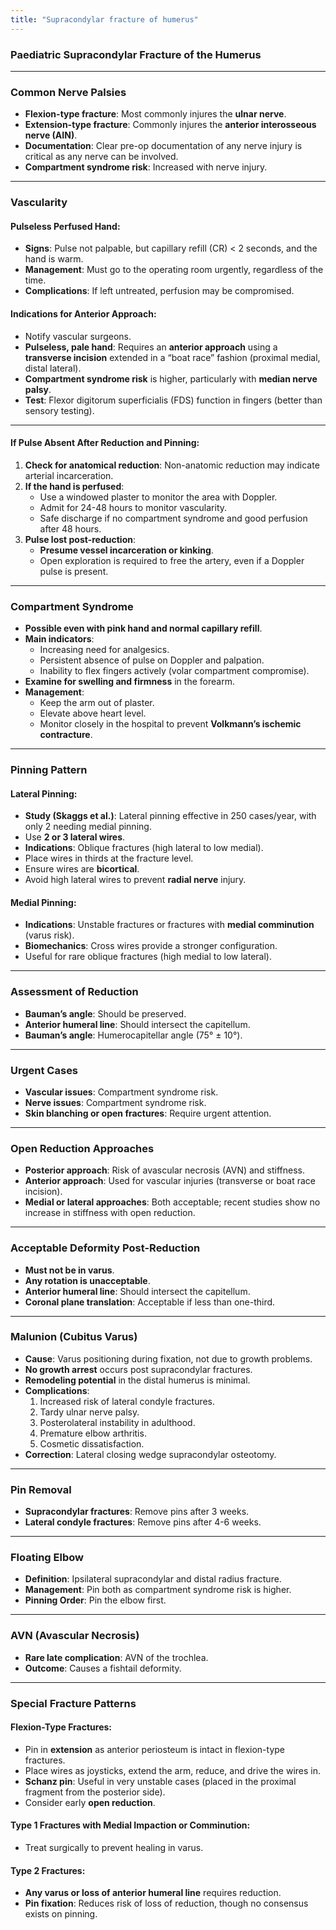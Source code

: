 ```yaml
---
title: "Supracondylar fracture of humerus"
---
```


### **Paediatric Supracondylar Fracture of the Humerus**

------------------------------------------------------------------------

### **Common Nerve Palsies**

-   **Flexion-type fracture**: Most commonly injures the **ulnar nerve**.
-   **Extension-type fracture**: Commonly injures the **anterior interosseous nerve (AIN)**.
-   **Documentation**: Clear pre-op documentation of any nerve injury is critical as any nerve can be involved.
-   **Compartment syndrome risk**: Increased with nerve injury.

------------------------------------------------------------------------

### **Vascularity**

#### **Pulseless Perfused Hand**:

-   **Signs**: Pulse not palpable, but capillary refill (CR) \< 2 seconds, and the hand is warm.
-   **Management**: Must go to the operating room urgently, regardless of the time.
-   **Complications**: If left untreated, perfusion may be compromised.

#### **Indications for Anterior Approach**:

-   Notify vascular surgeons.
-   **Pulseless, pale hand**: Requires an **anterior approach** using a **transverse incision** extended in a "boat race" fashion (proximal medial, distal lateral).
-   **Compartment syndrome risk** is higher, particularly with **median nerve palsy**.
-   **Test**: Flexor digitorum superficialis (FDS) function in fingers (better than sensory testing).

------------------------------------------------------------------------

#### **If Pulse Absent After Reduction and Pinning**:

1.  **Check for anatomical reduction**: Non-anatomic reduction may indicate arterial incarceration.
2.  **If the hand is perfused**:
    -   Use a windowed plaster to monitor the area with Doppler.
    -   Admit for 24-48 hours to monitor vascularity.
    -   Safe discharge if no compartment syndrome and good perfusion after 48 hours.
3.  **Pulse lost post-reduction**:
    -   **Presume vessel incarceration or kinking**.
    -   Open exploration is required to free the artery, even if a Doppler pulse is present.

------------------------------------------------------------------------

### **Compartment Syndrome**

-   **Possible even with pink hand and normal capillary refill**.
-   **Main indicators**:
    -   Increasing need for analgesics.
    -   Persistent absence of pulse on Doppler and palpation.
    -   Inability to flex fingers actively (volar compartment compromise).
-   **Examine for swelling and firmness** in the forearm.
-   **Management**:
    -   Keep the arm out of plaster.
    -   Elevate above heart level.
    -   Monitor closely in the hospital to prevent **Volkmann's ischemic contracture**.

------------------------------------------------------------------------

### **Pinning Pattern**

#### **Lateral Pinning**:

-   **Study (Skaggs et al.)**: Lateral pinning effective in 250 cases/year, with only 2 needing medial pinning.
-   Use **2 or 3 lateral wires**.
-   **Indications**: Oblique fractures (high lateral to low medial).
-   Place wires in thirds at the fracture level.
-   Ensure wires are **bicortical**.
-   Avoid high lateral wires to prevent **radial nerve** injury.

#### **Medial Pinning**:

-   **Indications**: Unstable fractures or fractures with **medial comminution** (varus risk).
-   **Biomechanics**: Cross wires provide a stronger configuration.
-   Useful for rare oblique fractures (high medial to low lateral).

------------------------------------------------------------------------

### **Assessment of Reduction**

-   **Bauman’s angle**: Should be preserved.
-   **Anterior humeral line**: Should intersect the capitellum.
-   **Bauman's angle**: Humerocapitellar angle (75° ± 10°).

------------------------------------------------------------------------

### **Urgent Cases**

-   **Vascular issues**: Compartment syndrome risk.
-   **Nerve issues**: Compartment syndrome risk.
-   **Skin blanching or open fractures**: Require urgent attention.

------------------------------------------------------------------------

### **Open Reduction Approaches**

-   **Posterior approach**: Risk of avascular necrosis (AVN) and stiffness.
-   **Anterior approach**: Used for vascular injuries (transverse or boat race incision).
-   **Medial or lateral approaches**: Both acceptable; recent studies show no increase in stiffness with open reduction.

------------------------------------------------------------------------

### **Acceptable Deformity Post-Reduction**

-   **Must not be in varus**.
-   **Any rotation is unacceptable**.
-   **Anterior humeral line**: Should intersect the capitellum.
-   **Coronal plane translation**: Acceptable if less than one-third.

------------------------------------------------------------------------

### **Malunion (Cubitus Varus)**

-   **Cause**: Varus positioning during fixation, not due to growth problems.
-   **No growth arrest** occurs post supracondylar fractures.
-   **Remodeling potential** in the distal humerus is minimal.
-   **Complications**:
    1.  Increased risk of lateral condyle fractures.
    2.  Tardy ulnar nerve palsy.
    3.  Posterolateral instability in adulthood.
    4.  Premature elbow arthritis.
    5.  Cosmetic dissatisfaction.
-   **Correction**: Lateral closing wedge supracondylar osteotomy.

------------------------------------------------------------------------

### **Pin Removal**

-   **Supracondylar fractures**: Remove pins after 3 weeks.
-   **Lateral condyle fractures**: Remove pins after 4-6 weeks.

------------------------------------------------------------------------

### **Floating Elbow**

-   **Definition**: Ipsilateral supracondylar and distal radius fracture.
-   **Management**: Pin both as compartment syndrome risk is higher.
-   **Pinning Order**: Pin the elbow first.

------------------------------------------------------------------------

### **AVN (Avascular Necrosis)**

-   **Rare late complication**: AVN of the trochlea.
-   **Outcome**: Causes a fishtail deformity.

------------------------------------------------------------------------

### **Special Fracture Patterns**

#### **Flexion-Type Fractures**:

-   Pin in **extension** as anterior periosteum is intact in flexion-type fractures.
-   Place wires as joysticks, extend the arm, reduce, and drive the wires in.
-   **Schanz pin**: Useful in very unstable cases (placed in the proximal fragment from the posterior side).
-   Consider early **open reduction**.

#### **Type 1 Fractures with Medial Impaction or Comminution**:

-   Treat surgically to prevent healing in varus.

#### **Type 2 Fractures**:

-   **Any varus or loss of anterior humeral line** requires reduction.
-   **Pin fixation**: Reduces risk of loss of reduction, though no consensus exists on pinning.
